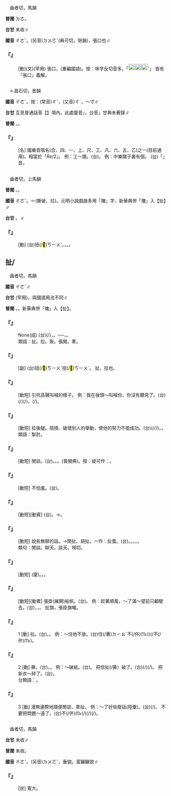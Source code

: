 
=={{ruby|哆|ㄔㄜˇ}}==

　齒者切，馬韻

'''普閩''' <rt>ㄉㄜ</rt>。

'''台甘''' 未收∥

'''國音''' <rt>ㄔㄜˇ</rt>。(另音)<rt>ㄉㄨㄛˇ</rt>(典可切，哿韻)，張口也∥

    

==='''『{{ruby|哆|ㄔㄜˇ}}』'''===
: [動](文)(罕用) 張口，(重編國語)。按：哆字反切音多。「[[File:fa46.png|20px]][[File:8ed5.png|20px]][[File:fa64.png|20px]]ˇ{{ruby|、|ㄉㄨㄛˇ}}{{ruby|、|ㄔㄚ}}{{ruby|、|ㄔㄚˋ}}」 皆有「張口」義解。
    

=={{ruby|尺|ㄔㄜˇ}}==

　←昌石切，昔韻{{ruby|＝|ㄔˇ}}

'''國音''' <rt>ㄔㄜˇ</rt>。按：(常音)<rt>ㄔˇ</rt>，(又音)<rt>ㄔˊ</rt>，～寸∥

'''台甘''' 互見普通話音【{{ruby|尺|ㄔˇ}}】項內。此處廈音{{ruby|「|ㄘㆤ˫}}」，台音{{ruby|「|ㄘㆤ˫}}」甘典未著錄∥

'''普閩''' {{ruby|(文)|ㄑㄧㆤㆶ}}。{{ruby|(白)|ㄘㆤ˫}}。

    

==='''『{{ruby|尺|ㄔㄜˇ}}』'''===
: [名] 國樂音階名(合、四、一、上、尺、工、凡、六、五、乙)之一(目前通用)。相當於「Re/2」。 例：工～譜。(台){{ruby|工|ㄍㆲ}}{{ruby|尺|ㄘㆤ˫}}{{ruby|譜|ㄆㆦˋ}}。 例：中樂譜子裏有個{{ruby|～|ㄔㄜˇ}}。 (台){{ruby|國|ㄍㆦㆶ}}{{ruby|樂|ㆣㄚㆶ ͘}}{{ruby|譜|ㄆㆦˋ}}{{ruby|丌|ㆤ}}{{ruby|音|ㄧㆬ}}{{ruby|階|ㄍㄞ}}{{ruby|有|ㄨ˫}}「{{ruby|尺|ㄘㆤ˫}}」音。
    

=={{ruby|撦|ㄔㄜˇ}}==

　齒者切，上馬韻

'''普閩''' {{ruby|(文)|ㄑㄧㄚˋ}}。{{ruby|(白)|ㄘㆤˋ}}。

'''國音''' <rt>ㄔㄜˇ</rt>。＝{{ruby|扯|ㄔㄜˇ}}(撕破、拉)。元明小說戲曲多用「撦」字，新華典併「撦」入【扯】∥

'''台甘''' {{ruby|(文)|ㄑㄧㄚˋ}}。{{ruby|(白)|ㄘㆤˋ}}∥

    

==='''『{{ruby|撦|ㄔㄜˇ}}』'''===
: [動] (台)扭(/<mark>&#xffca6;</mark>)<rt>ㄎㄧㄨˋ</rt>。{{ruby|拖|ㄊㄨㄚ}}。{{ruby|拆|ㄊㄧㄚㆷ}}。{{ruby|攦|ㄌㄧ˪}}。
    

==扯/{{ruby|撦|ㄔㄜˇ}}==

　齒者切，馬韻

'''國音''' <rt>ㄔㄜˇ</rt>∥

'''台甘''' {{ruby|(文)|ㄘㆤˋ}}{{ruby|。|ㄑㄧㄚˋ}}(罕用)。與國語用法不同∥

'''普閩''' {{ruby|(文)|ㄑㄧㄚˋ}}。{{ruby|(白)|ㄘㆤˋ}}。新華典併「撦」入【扯】。

    

==='''『{{ruby|東|ㄉㄨㄥ}}{{ruby|拉|ㄌㄚ}}{{ruby|西|ㄒㄧ}}{{ruby|扯|ㄔㄜˇ}}』'''===
: None(成) (台){{ruby|講|ㄍㆲˋ}}{{ruby|→|ㄍㆲ}}{{ruby|話|ㄨㆤ˫}}{{ruby|講|ㄍㆲˋ}}{{ruby|→|ㄍㆲ}}(/{{ruby|牽|ㄎㄢ}}){{ruby|東|ㄉㄤ}}{{ruby|講|ㄍㆲˋ}}{{ruby|→|ㄍㆲ}}{{ruby|西|ㄙㄞ}}，{{ruby|牽|ㄎㄢ}}{{ruby|東|ㄉㄤ}}{{ruby|牽|ㄎㄢ}}{{ruby|西|ㄙㄞ}}。──{{ruby|無|ㆠㄜˊ}}{{ruby|中|ㄉㄧㆲ}}{{ruby|心|ㄒㄧㆬ}}{{ruby|話|ㄨㆤ˫}}{{ruby|題|ㄉㄨㆤˊ}}{{ruby|/|ㄉㆤˊ}}，{{ruby|隨|ㄙㄨㄧˊ}}{{ruby|便|ㄅㄧㄢ˫}}{{ruby|講|ㄍㆲˋ}}。
:類語：扯。拉。揪。張開。牽。
:
    

==='''『{{ruby|拉|ㄌㄚ}}{{ruby|拉|ㄌㄚ}}{{ruby|扯|ㄔㄜˇ}}{{ruby|扯|ㄔㄜˇ}}』'''===
: [副] (台)扭(/<mark>&#xffca6;</mark>)<rt>ㄎㄧㄨˋ</rt>扭(/<mark>&#xffca6;</mark>)<rt>ㄎㄧㄨˋ</rt>{{ruby|搦|ㄌㄚㆶ ͘}}{{ruby|搦|ㄌㄚㆶ ͘}}。 扯，拉也。
    

==='''『{{ruby|扯|ㄔㄜˇ}}{{ruby|著|·ㄓㄜ}}{{ruby|脖|ㄅㄛˊ}}{{ruby|子|·ㄗˇ}}』'''===
: [動短] 引吭高聲叫喊的樣子。 例：我在後頭～叫喊你，你沒有聽見了。(台){{ruby|我|ㆣㄨㄚˋ}}{{ruby|對|ㄉㄨㄧ˪}}(/{{ruby|在|ㄉㄧ˫}}){{ruby|後|ㄠ˫}}{{ruby|面|ㆠㄧㄢ˫}}{{ruby|出|ㄘㄨㆵ}}{{ruby|盡|ㄐㄧㄣ˫}}{{ruby|大|ㄉㄨㄚ˫}}{{ruby|聲|ㄒㄧㆩ}}(/{{ruby|大|ㄉㄨㄚ˫}}{{ruby|聲|ㄒㄧㆩ}}{{ruby|野|ㄧㄚˋ}}{{ruby|喉|ㄠˊ}}){{ruby|喊|ㄏㄧㆰ˪}}{{ruby|汝|·ㄌㄧˋ}}，{{ruby|汝|ㄌㄧˋ}}{{ruby|著|ㄉㄧㄜㆷ}}(/{{ruby|都|ㄉㄜ˫}}){{ruby|無|ㆠㄜˊ}}{{ruby|聽|ㄊㄧㆩ}}{{ruby|見|ㄍㆪ˪}}。
    

==='''『{{ruby|扯|ㄔㄜˇ}}{{ruby|後|ㄏㄡˋ}}{{ruby|腿|ㄊㄨㄟˇ}}』'''===
: [動短] 拉後腿。阻撓、破壞別人的舉動，使他的努力不能成功。(台){{ruby|扶|ㄆㆦˊ}}(/{{ruby|拖|ㄊㄨㄚ}}/{{ruby|扭|ㆣㄧㄨˋ}}/{{ruby|<mark>&#xffca6;</mark>|ㄎㄧㄨˋ}}){{ruby|後|ㄠ˫}}{{ruby|骹|ㄎㄚ}}。{{ruby|戽|ㄏㆦ˪}}{{ruby|後|ㄠ˫}}{{ruby|骹|ㄎㄚ}}。
:類語：掣肘。
:
    

==='''『{{ruby|閒|ㄒㄧㄢˊ}}{{ruby|扯|ㄔㄜˇ}}』'''===
: [動短] 閒談。(台){{ruby|拍|ㄆㄚㆷ}}{{ruby|嘴|ㄘㄨㄧ˪}}{{ruby|鼓|ㄍㆦˋ}}。{{ruby|練|ㄌㄧㄢ˫}}{{ruby|仙|ㄒㄧㄢ}}。{{ruby|牽|ㄎㄢ}}{{ruby|翁|ㄤ}}{{ruby|仔|ㄚ}}{{ruby|補|ㄅㆦˋ}}{{ruby|雨|ㄏㆦ˫}}{{ruby|傘|ㄙㄨㆩ˪}}。{{ruby|撽|ㄎㄚ˪}}{{ruby|涸|ㄎㆦㆶ}}(普閩典)。按：疑可作：{{ruby|叩|ㄎㄚ˪}}{{ruby|柝|ㄎㆦㆶ}}。
    

==='''『{{ruby|扯|ㄔㄜˇ}}{{ruby|臊|ㄙㄠˋ}}』'''===
: [動短] 不怕羞。(台){{ruby|<mark>&#xffa45;</mark>|ㆠㆤ˫}}{{ruby|/|ㆠㄨㆤ˫}}{{ruby|見|ㄍㄧㄣ˪}}{{ruby|/|ㄍㄧㄢ˪}}{{ruby|笑|ㄒㄧㄠ˪}}。
    

==='''『{{ruby|扯|ㄔㄜˇ}}{{ruby|旗|ㄑㄧˊ}}』'''===
: [動短][動賓] (台){{ruby|上|ㄑㄧㆫ˫}}{{ruby|/|ㄑㄧㆧ˫}}{{ruby|旗|ㄍㄧˊ}}。→{{ruby|掛|ㄍㄨㄚ˪}}{{ruby|旗|ㄍㄧˊ}}。
    

==='''『{{ruby|扯|ㄔㄜˇ}}{{ruby|淡|ㄉㄢˋ}}』'''===
: [動短] 說些無聊的話。→閒扯、胡扯。一作：扯蛋。(台){{ruby|講|ㄍㆲˋ}}{{ruby|→|ㄍㆲ}}{{ruby|無|ㆠㄜˊ}}{{ruby|路|ㄌㆦ˫}}{{ruby|用|ㄧㆲ˫}}{{ruby|/|ㄧㄥ˫}}{{ruby|話|ㄨㆤ˫}}。{{ruby|講|ㄍㆲˋ}}{{ruby|→|ㄍㆲ}}{{ruby|閒|ㄧㄥˊ}}{{ruby|話|ㄨㆤ˫}}。{{ruby|哈|ㄏㄚ}}{{ruby|仙|ㄒㄧㄢ}}。{{ruby|亂|ㄌㄨㄢ˫}}{{ruby|講|ㄍㆲˋ}}。{{ruby|烏|ㆦ}}{{ruby|白|ㄅㆤㆷ ͘}}{{ruby|捏|ㄌㄧㄚㆴ}}。
:類句：閒談。聊天。談天。嘮叨。
:
    

==='''『{{ruby|扯|ㄔㄜˇ}}{{ruby|皮|ㄆㄧˊ}}』'''===
: [動短] (廈){{ruby|觸|ㄉㄚㆶ}}{{ruby|牙|ㆣㆤˊ}}。{{ruby|烏|ㆦ}}{{ruby|白|ㄅㆤㆷ ͘}}{{ruby|諍|ㄐㆪ˪}}。{{ruby|錘|ㄉㄨㄧˊ}}{{ruby|槓|ㄍㆲ˪}}{{ruby|鐵|ㄊㄧㆷ}}。
    

==='''『{{ruby|扯|ㄔㄜˇ}}{{ruby|篷|ㄆㄥˊ}}』'''===
: [動短][動賓] 張掛(展開)船帆。(台){{ruby|上|ㄑㄧㆧ˫}}{{ruby|/|ㄑㄧㆫ˫}}{{ruby|蓬|ㄆㄤˊ}}。 例：趁著順風，～了滿～望前只顧駛去。(台){{ruby|趁|ㄊㄢ˪}}{{ruby|順|ㄙㄨㄣ˫}}{{ruby|風|ㄏㆲ}}，{{ruby|篷|ㄆㄤˊ}}，{{ruby|上|ㄑㄧㆫ˫}}{{ruby|/|ㄑㄧㆧ˫}}{{ruby|高|ㄍㄨㄢˊ}}{{ruby|高|ㄍㄨㄢˊ}}{{ruby|食|ㄐㄧㄚㆷ ͘}}{{ruby|足|ㄐㄧㆦㆶ}}{{ruby|風|ㄏㆲ}}{{ruby|向|ㄏㄧㆲ˪}}{{ruby|前|ㄐㄧㄥˊ}}{{ruby|/|ㄐㄧㄢˊ}}{{ruby|一|ㄧㆵ}}{{ruby|直|ㄉㄧㆵ ͘}}{{ruby|駛|ㄙㄞˋ}}{{ruby|去|ㄎㄧ˪}}。 扯旗，張掛旗幟。
    

==='''『{{ruby|扯|ㄔㄜˇ}}』'''===
:1  [動] 拉。(台){{ruby|拖|ㄊㄨㄚ}}。{{ruby|<mark>&#xffca6;</mark>|ㄎㄧㄨˋ}}{{ruby|→|ㆣㄧㄨˋ}}。 例：～住他不放。(台){{ruby|共|ㄍㄚ˫}}{{ruby|伊|ㄧ}}{{ruby|<mark>&#xffca6;</mark>|ㄎㄧㄨˋ}}{{ruby|→|ㆣㄧㄨˋ}}住(/著)<rt>ㄉㄧㄠˊ</rt>{{ruby|咧|ㄌㆤ˪}}不(/伓)<rt>ㆬ˫</rt>({{ruby|肯|ㄎㄧㄥˋ}}){{ruby|放|ㄅㄤ˪}}(/不(/伓)<rt>ㆬ˫</rt>{{ruby|放|ㄅㄤ˪}}{{ruby|伊|ㄧ}}{{ruby|去|ㄎㄧ˪}})。
    

==='''『{{ruby|扯|ㄔㄜˇ}}』'''===
:2  [動] 撕。(台){{ruby|攦|ㄌㄧ˪}}。{{ruby|拆|ㄊㄧㄚㆷ}}。 例：～破紙。(台){{ruby|拆|ㄊㄧㄚㆷ}}{{ruby|破|ㄆㄨㄚ˪}}{{ruby|紙|ㄗㄨㄚˋ}}。 把信扯(/撕）破了。(台){{ruby|伊|ㄧ}}{{ruby|將|ㄐㄧㆲ}}{{ruby|批|ㄆㄨㆤ}}{{ruby|/|ㄆㆤ}}(/{{ruby|批|ㄆㆤ}}{{ruby|/|ㄆㄨㆤ}}{{ruby|信|ㄒㄧㄣ˪}}){{ruby|拆|ㄊㄧㄚㆷ}}(/{{ruby|攦|ㄌㄧ˪}}){{ruby|破|ㄆㄨㄚ˪}}{{ruby|去|ㄎㄧ˪}}。 把新衣{{ruby|裳|·ㄕㄤ}}～碎了。(台){{ruby|新|ㄒㄧㄣ}}{{ruby|衫|ㄙㆩ}}{{ruby|攦|ㄌㄧ˪}}{{ruby|<mark>&#xffa42;</mark>|ㄍㄚㆷ}}{{ruby|碎|ㄘㄨㄧ˪}}{{ruby|碎|ㄘㄨㄧ˪}}{{ruby|去|ㄎㄧ˪}}。
:台類語：{{ruby|掣|ㄘㄨㄚㆷ}}。
:
    

==='''『{{ruby|扯|ㄔㄜˇ}}』'''===
:3  [動] 漫無邊際地隨便閒談、牽扯。 例：～了好些廢話(陸彙)。(台){{ruby|加|ㄍㆤ}}{{ruby|牽|ㄎㄢ}}(/{{ruby|講|ㄍㆲˋ}}){{ruby|一|ㄐㄧㆵ ͘}}{{ruby|寡|ㄍㄨㄚˋ}}{{ruby|無|ㆠㄜ˫}}{{ruby|路|ㄌㆦ˫}}{{ruby|用|ㄧㄥ˫}}{{ruby|/|ㄧㆲ˫}}{{ruby|丌|ㆤ}}{{ruby|話|ㄨㆤ˫}}。 不要把問題～遠了。(台)不(/伓)<rt>ㆬ˫</rt>{{ruby|通|ㄊㄤ}}(/{{ruby|<mark>&#xffb49;</mark>|ㄇㄞˋ}}){{ruby|牽|ㄎㄢ}}(/{{ruby|講|ㄍㆲˋ}}{{ruby|<mark>&#xffa42;</mark>|ㄍㄚㆷ}}){{ruby|傷|ㄒㄧㆲ}}{{ruby|/|ㄒㄧㆧ}}{{ruby|遠|ㄏㆭ˫}}(/{{ruby|離|ㄌㄧ˫}}{{ruby|開|ㄎㄨㄧ}}{{ruby|本|ㄅㄨㄣˋ}}{{ruby|題|ㄉㄨㆤˊ}}{{ruby|/|ㄉㆤˊ}}){{ruby|去|ㄎㄧ˪}}。
    

=={{ruby|奲|ㄔㄜˇ}}==

　齒者切，馬韻

'''台甘''' 未收∥

'''普閩''' 未收。

'''國音''' <rt>ㄔㄜˇ</rt>。(另音)<rt>ㄉㄨㄛˇ</rt>，垂貌。富奲奲貌∥

    

==='''『{{ruby|奲|ㄔㄜˇ}}』'''===
: [狀] 寬大。
    
